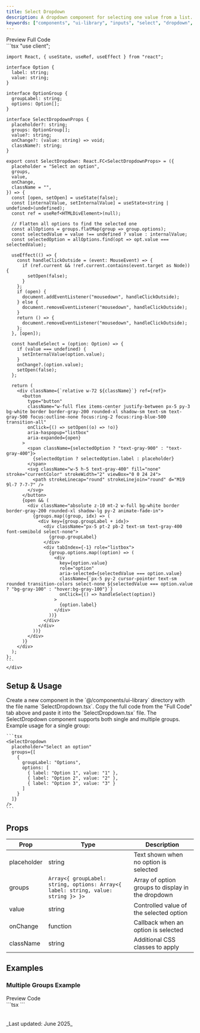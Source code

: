 ```yaml
---
title: Select Dropdown
description: A dropdown component for selecting one value from a list.
keywords: ["components", "ui-library", "inputs", "select", "dropdown", "mdx", "nextjs", "documents"]
---
```



<Tabs defaultValue="preview">
  <TabsList>
    <TabsTrigger value="preview">Preview</TabsTrigger>
    <TabsTrigger value="code">Full Code</TabsTrigger>
  </TabsList>
  <TabsContent value="preview" className="mt-4 justify-center">
    <div className="justify-center h-[20rem] border rounded-md bg-white p-4 flex items-center">
      <SelectDropdown
        placeholder="Select an option"
        groups={[
          {
            groupLabel: "Options",
            options: [
              { label: "Option 1", value: "1" },
              { label: "Option 2", value: "2" },
              { label: "Option 3", value: "3" }
            ]
          }
        ]}
      />
    </div>
  </TabsContent>
  <TabsContent value="code" className="mt-4">
    <div className="[&_pre]:!my-0">
    ```tsx
    "use client";

    import React, { useState, useRef, useEffect } from "react";

    interface Option {
      label: string;
      value: string;
    }

    interface OptionGroup {
      groupLabel: string;
      options: Option[];
    }

    interface SelectDropdownProps {
      placeholder?: string;
      groups: OptionGroup[];
      value?: string;
      onChange?: (value: string) => void;
      className?: string;
    }

    export const SelectDropdown: React.FC<SelectDropdownProps> = ({
      placeholder = "Select an option",
      groups,
      value,
      onChange,
      className = "",
    }) => {
      const [open, setOpen] = useState(false);
      const [internalValue, setInternalValue] = useState<string | undefined>(undefined);
      const ref = useRef<HTMLDivElement>(null);

      // Flatten all options to find the selected one
      const allOptions = groups.flatMap(group => group.options);
      const selectedValue = value !== undefined ? value : internalValue;
      const selectedOption = allOptions.find(opt => opt.value === selectedValue);

      useEffect(() => {
        const handleClickOutside = (event: MouseEvent) => {
          if (ref.current && !ref.current.contains(event.target as Node)) {
            setOpen(false);
          }
        };
        if (open) {
          document.addEventListener("mousedown", handleClickOutside);
        } else {
          document.removeEventListener("mousedown", handleClickOutside);
        }
        return () => {
          document.removeEventListener("mousedown", handleClickOutside);
        };
      }, [open]);

      const handleSelect = (option: Option) => {
        if (value === undefined) {
          setInternalValue(option.value);
        }
        onChange?.(option.value);
        setOpen(false);
      };

      return (
        <div className={`relative w-72 ${className}`} ref={ref}>
          <button
            type="button"
            className="w-full flex items-center justify-between px-5 py-3 bg-white border border-gray-200 rounded-xl shadow-sm text-sm text-gray-500 focus:outline-none focus:ring-2 focus:ring-blue-500 transition-all"
            onClick={() => setOpen((o) => !o)}
            aria-haspopup="listbox"
            aria-expanded={open}
          >
            <span className={selectedOption ? "text-gray-900" : "text-gray-400"}>
              {selectedOption ? selectedOption.label : placeholder}
            </span>
            <svg className="w-5 h-5 text-gray-400" fill="none" stroke="currentColor" strokeWidth="2" viewBox="0 0 24 24">
              <path strokeLinecap="round" strokeLinejoin="round" d="M19 9l-7 7-7-7" />
            </svg>
          </button>
          {open && (
            <div className="absolute z-10 mt-2 w-full bg-white border border-gray-200 rounded-xl shadow-lg py-2 animate-fade-in">
              {groups.map((group, idx) => (
                <div key={group.groupLabel + idx}>
                  <div className="px-5 pt-2 pb-2 text-sm text-gray-400 font-semibold select-none">
                    {group.groupLabel}
                  </div>
                  <div tabIndex={-1} role="listbox">
                    {group.options.map((option) => (
                      <div
                        key={option.value}
                        role="option"
                        aria-selected={selectedValue === option.value}
                        className={`px-5 py-2 cursor-pointer text-sm rounded transition-colors select-none ${selectedValue === option.value ? "bg-gray-100" : "hover:bg-gray-100"}`}
                        onClick={() => handleSelect(option)}
                      >
                        {option.label}
                      </div>
                    ))}
                  </div>
                </div>
              ))}
            </div>
          )}
        </div>
      );
    };
    ```
    </div>
  </TabsContent>
</Tabs>

## Setup & Usage

<Step>
  <StepItem title="Create a new Component">
    Create a new component in the `@/components/ui-library` directory with the file name `SelectDropdown.tsx`.
  </StepItem>

  <StepItem title="Copy the Full Code inside the component">
    Copy the full code from the "Full Code" tab above and paste it into the `SelectDropdown.tsx` file.
  </StepItem>

  <StepItem title="Use the Component">
    The SelectDropdown component supports both single and multiple groups. Example usage for a single group:

    ```tsx
    <SelectDropdown
      placeholder="Select an option"
      groups={[
        {
          groupLabel: "Options",
          options: [
            { label: "Option 1", value: "1" },
            { label: "Option 2", value: "2" },
            { label: "Option 3", value: "3" }
          ]
        }
      ]}
    />
    ```
  </StepItem>
</Step>

## Props

| Prop | Type | Description |
|------|------|-------------|
| placeholder | string | Text shown when no option is selected |
| groups | `Array<{ groupLabel: string, options: Array<{ label: string, value: string }> }>` | Array of option groups to display in the dropdown |
| value | string | Controlled value of the selected option |
| onChange | function | Callback when an option is selected |
| className | string | Additional CSS classes to apply |

## Examples

### Multiple Groups Example

<Tabs defaultValue="preview">
  <TabsList>
    <TabsTrigger value="preview">Preview</TabsTrigger>
    <TabsTrigger value="code">Code</TabsTrigger>
  </TabsList>
  <TabsContent value="preview" className="mt-4 justify-center">
    <div className="justify-center h-[20rem] border rounded-md bg-white p-4 flex items-center">
      <SelectDropdown
        placeholder="Select an item"
        groups={[
          {
            groupLabel: "Fruits",
            options: [
              { label: "Apple", value: "apple" },
              { label: "Banana", value: "banana" },
              { label: "Orange", value: "orange" }
            ]
          },
          {
            groupLabel: "Vegetables",
            options: [
              { label: "Carrot", value: "carrot" },
              { label: "Broccoli", value: "broccoli" },
              { label: "Spinach", value: "spinach" }
            ]
          }
        ]}
      />
    </div>
  </TabsContent>
  <TabsContent value="code" className="mt-4">
    <div className="[&_pre]:!my-0">
    ```tsx
    <SelectDropdown
      placeholder="Select an item"
      groups={[
        {
          groupLabel: "Fruits",
          options: [
            { label: "Apple", value: "apple" },
            { label: "Banana", value: "banana" },
            { label: "Orange", value: "orange" }
          ]
        },
        {
          groupLabel: "Vegetables",
          options: [
            { label: "Carrot", value: "carrot" },
            { label: "Broccoli", value: "broccoli" },
            { label: "Spinach", value: "spinach" }
          ]
        }
      ]}
    />
    ```
    </div>
  </TabsContent>
</Tabs>

<br />
<br />
_Last updated: June 2025_

